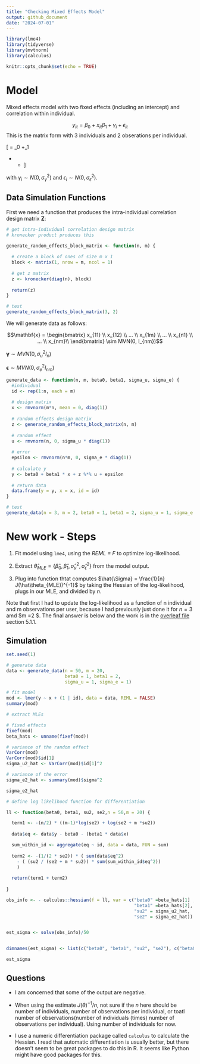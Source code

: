 ```yaml
---
title: "Checking Mixed Effects Model"
output: github_document
date: "2024-07-01"
---
```


```r
library(lme4)
library(tidyverse)
library(mvtnorm)
library(calculus)

knitr::opts_chunk$set(echo = TRUE)
```





# Model

Mixed effects model with two fixed effects (including an intercept) and correlation within individual. 




$$y_{it} = \beta_0 + x_{it}\beta_1  +  \gamma_i + \epsilon_{it}$$
This is the matrix form with $3$ individuals and $2$ obserations per individual. 

\[
\begin{bmatrix}
y_{11} \\
y_{12} \\
y_{21} \\
y_{22} \\
y_{31} \\
y_{32}
\end{bmatrix} = 
\beta_0 \begin{bmatrix}
1 \\
1 \\
1 \\
1 \\
1 \\
1
\end{bmatrix} +\beta_1 \begin{bmatrix}
x_{11} \\
x_{12} \\
x_{21} \\
x_{22} \\
x_{31} \\
x_{32}
\end{bmatrix} + 
\begin{bmatrix}
1 & 0 & 0 \\
1 & 0 & 0 \\
0 & 1 & 0 \\
0 & 1 & 0 \\
0 & 0 & 1 \\
0 & 0 & 1
\end{bmatrix}
\begin{bmatrix}
\gamma_1 \\
\gamma_2 \\
\gamma_3
\end{bmatrix} +
\begin{bmatrix}
\epsilon_{11} \\
\epsilon_{12} \\
\epsilon_{21} \\
\epsilon_{22} \\
\epsilon_{31} \\
\epsilon_{32}
\end{bmatrix}
\]

with $\gamma_i \sim N(0, \sigma^2_\gamma)$ and $\epsilon_i \sim N(0, \sigma^2_\epsilon)$.

## Data Simulation Functions

First we need a function that produces the intra-individual correlation design matrix $\mathbf{Z}$:

```r
# get intra-individual correlation design matrix
# kronecker product produces this

generate_random_effects_block_matrix <- function(n, m) {
  
  # create a block of ones of size m x 1
  block <- matrix(1, nrow = m, ncol = 1)
  
  # get z matrix
  z <- kronecker(diag(n), block)
  
  return(z)
}

# test
generate_random_effects_block_matrix(3, 2)
```

We will generate data as follows:

$$\mathbf{x} = \begin{bmatrix} x_{11} \\
x_{12} \\
... \\
x_{1m} \\
... \\
x_{n1} \\
... \\
x_{nm}\\
\end{bmatrix} \sim MVN(0, I_{nm})$$

$\pmb{\gamma} \sim MVN(0, \sigma_u^2 I_n)$

$\pmb{\epsilon} \sim MVN(0, \sigma_e^2 I_{nm})$


```r
generate_data <- function(n, m, beta0, beta1, sigma_u, sigma_e) {
  #individual
  id <- rep(1:n, each = m)
  
  # design matrix
  x <- rmvnorm(m*n, mean = 0, diag(1))
  
  # random effects design matrix
  z <- generate_random_effects_block_matrix(n, m)
  
  # random effect
  u <- rmvnorm(n, 0, sigma_u * diag(1))
  
  # error
  epsilon <- rmvnorm(n*m, 0, sigma_e * diag(1))
  
  # calculate y
  y <- beta0 + beta1 * x + z %*% u + epsilon
  
  # return data
  data.frame(y = y, x = x, id = id)
}

# test
generate_data(n = 3, m = 2, beta0 = 1, beta1 = 2, sigma_u = 1, sigma_e = 1)
```


# New work - Steps

1. Fit model using `lme4`, using the _REML = F_ to optimize log-likelihood. 

2. Extract $\hat{\theta}_{MLE} = \{\hat{\beta}_0, \hat{\beta}_1, \hat{\sigma}_{\gamma}^2, \hat{\sigma}_{\epsilon}^2\}$ from the model output.

3. Plug into function thtat computes $\hat{\Sigma} = \frac{1}{n} J(\hat\theta_{MLE})^{-1}$ by taking the Hessian of the log-likelihood, plugs in our MLE, and divided by $n$.

Note that first I had to update the log-likelihood as a function of n individual and m observations per user, because I had previously just done it for $n = 3$ amd $m =2 $. The final answer is below and the work is in the [overleaf file](https://www.overleaf.com/read/jmnzvhwsnwqq#81156c) section 5.1.1.

\begin{align*}
    \ell = & = -\frac{nm}{2} \log(2\pi) - \frac{n}{2} \left((m-1)\log(\sigma^2_\epsilon) + \log( \sigma^2_\epsilon + m \sigma_\gamma^2) \right) \\
    &\quad \quad-  \frac{1}{2\sigma_\epsilon^2} \left[ \sum_{i = 1}^n \sum_{j = 1}^m (y_{ij}  - \beta_0 - \beta_1 x_{ij})^2 -  \frac{\sigma_\gamma^{2} }{\sigma_\epsilon^{2} + m\sigma^{2}_\gamma }  \sum_{i = 1}^n \left(\sum_{j= 1}^m (y_{ij} - \beta_0 - \beta_1 x_{ij})\right)^2 \right]\\
\end{align*}

## Simulation

```r
set.seed(1)

# generate data
data <- generate_data(n = 50, m = 20, 
                      beta0 = 1, beta1 = 2, 
                      sigma_u = 1, sigma_e = 1)

# fit model
mod <- lmer(y ~ x + (1 | id), data = data, REML = FALSE)
summary(mod)

# extract MLEs

# fixed effects
fixef(mod)
beta_hats <- unname(fixef(mod))

# variance of the random effect 
VarCorr(mod)
VarCorr(mod)$id[1]
sigma_u2_hat <- VarCorr(mod)$id[1]^2

# variance of the error
sigma_e2_hat <- summary(mod)$sigma^2

sigma_e2_hat
```

```r
# define log likelihood function for differentiation

ll <- function(beta0, beta1, su2, se2,n = 50,m = 20) {

  term1 <- -(n/2) * ((m-1)*log(se2) + log(se2 + m *su2))
  
  data$eq <- data$y - beta0 - (beta1 * data$x)

  sum_within_id <- aggregate(eq ~ id, data = data, FUN = sum)
  
  term2 <- -(1/(2 * se2)) * ( sum(data$eq^2) 
    - ( (su2 / (se2 + m * su2)) * sum(sum_within_id$eq^2))
    )
  
  return(term1 + term2)
  
}

obs_info <- - calculus::hessian(f = ll, var = c("beta0" =beta_hats[1] , 
                                                "beta1" =beta_hats[2], 
                                                "su2" = sigma_u2_hat, 
                                                "se2" = sigma_e2_hat))


est_sigma <- solve(obs_info)/50


dimnames(est_sigma) <- list(c("beta0", "beta1", "su2", "se2"), c("beta0", "beta1", "su2", "se2"))

est_sigma

```

## Questions

- I am concerned that some of the output are negative.

- When using the estimate $J(\theta)^{-1}/n$, not sure if the $n$ here should be number of individuals, number of observations per individual, or toatl number of observations(number of individuals (times) number of observations per individual). Using number of individuals for now. 


- I use a numeric differentiation package called `calculus` to calculate the Hessian. I read that automatic differentiation is usually better, but there doesn't seem to be great packages to do this in R. It seems like Python might have good packages for this. 


<!-- You actually should get a similar answer by conducting 1000 simulated trials each of n users, estimating the fixed effects and the random effects variance for each trial (so you get 1000 of these)  and then calculating sample variances, sample covariances for the 1000 vectors (each vector contains the estimators of the fixed effects, estimators of the random effects variances and estimators of the noise variance). -->


<!-- ```{r} -->


<!-- out <- replicate(1000, { -->

<!--   data <- generate_data(n = 50, m = 20,  -->
<!--                       beta0 = 1, beta1 = 2,  -->
<!--                       sigma_u = 1, sigma_e = 1) -->

<!--         # REML = F ensures we run ML not REML -->
<!--       model <- lmer(y ~ x + (1 | id), data = data, REML = FALSE) -->

<!--       # extract estimates -->
<!--       return(c(beta_0 = fixef(model)[1],  -->
<!--                beta1 = fixef(model)[2],  -->
<!--                sigma_u = VarCorr(model)$id[1])) -->
<!-- } -->


<!-- ) -->

<!-- cov(t(out)) -->
<!-- ``` -->






<!-- # Old -->



<!-- ## Simulations -->

<!-- Note that I am running a mixed effects model with random intercept, but not random slope.  -->

<!-- ```{r} -->
<!-- # simulation -->
<!-- simulation <- function(ns, m, beta0, beta1, sigma_u, sigma_e, num_simulations){ -->

<!--   # we want to construct a dataframe with number of individuals and -->
<!--   # correlation for beta0 vs sigma_u, correlation for beta1 vs sigma_u -->

<!--   out <- data.frame(n = rep(ns, each = 2),  -->
<!--                     beta_vs_sigmau = rep(c("beta0_vs_sigmau", "beta1_vs_sigmau"),  length(ns)),  -->
<!--                     corr = NA_real_) -->
<!--   # repeat for each individual size n -->
<!--   for(i in ns){ -->

<!--     # within each individual, repeat (1000?) times -->
<!--     sims <- replicate(num_simulations, { -->

<!--       # simulate data -->
<!--       data <- generate_data(i, m, beta0, beta1, sigma_u, sigma_e) -->

<!--       # fit model - this is random intercept, but not random slope -->
<!--       # REML = F ensures we run ML not REML -->
<!--       model <- lmer(y ~ x + (1 | id), data = data, REML = FALSE) -->

<!--       # extract estimates -->
<!--       return(c(beta_0 = fixef(model)[1],  -->
<!--                beta1 = fixef(model)[2],  -->
<!--                sigma_u = VarCorr(model)$id[1])) -->
<!--     }) -->

<!--     # get correlations -->
<!--     corrs <- cor(t(sims)) -->

<!--     # 2 is beta0 vs sigmau, 3 is beta1 vs sigmau -->
<!--     corrs <- corrs[lower.tri(corrs)][2:3] -->

<!--     # store values -->
<!--     out[out$n == i, 3] <- corrs -->

<!--   } -->

<!--   gg <- ggplot(out, aes(x = n, group = beta_vs_sigmau, y = corr, color = beta_vs_sigmau)) +  -->
<!--     geom_hline(yintercept = 0, color = "grey70", linetype = "dashed") + -->
<!--     geom_line() +  -->
<!--     geom_point() +  -->
<!--     theme_minimal() +  -->
<!--     labs(y = "Correlation", x = "Number of Individuals", color = "Comparison") -->

<!--   print(gg) -->

<!-- } -->
<!-- ``` -->

<!-- For each number of individual $n = \{10,  25, 50, 75, 100, 150, 200, 250,  300, 350, 400, 450, 500\}$, we will generate data and fit our model 1000 times. Then we will take the correlation of those simulations.  -->


<!-- For each simulation, we fix that each individual has $m = 20$ observations and we will fix $\sigma_\epsilon^2 = 1$, $\beta_0 = 1$. -->

<!-- We will vary $\beta_1$ and $\sigma_\gamma^2$. -->


<!-- ### Case 1: Equal Beta1 and sigma gamma -->

<!-- Here we set $\beta_1 = \sigma^2_\gamma = 1$. -->


<!-- ```{r} -->
<!-- ns <- c(10,  25, 50, 75, 100, 150, 200, 250,  300, 350, 400, 450, 500) -->
<!-- nsims = 1000 -->
<!-- m = 20 -->
<!-- beta0 = 1 -->
<!-- sigma_e = 1 -->
<!-- set.seed(1) -->
<!-- ``` -->

<!-- ```{r,eval = F} -->
<!-- sim0 <- simulation(n = ns,  -->
<!--            m = m, beta0 = beta0, sigma_e = sigma_e, -->
<!--            beta1 = 1, sigma_u = 1,  -->
<!--            num_simulations =nsims) -->
<!-- saveRDS(sim0, file = "output/sim0.rds") -->
<!-- ``` -->

<!-- ```{r} -->
<!-- readRDS(file ="output/sim0.rds" ) -->
<!-- ``` -->


<!-- ### Large Beta1  -->


<!-- Here we set $\beta_1 = 10$ and $\sigma^2_\gamma = 1$. -->


<!-- ```{r, eval = F} -->
<!-- sim1 <- simulation(n =ns, m = m, beta0 = beta0, beta1 = 10,  -->
<!--            sigma_u = 1, sigma_e = sigma_e, num_simulations =nsims) -->
<!-- saveRDS(sim1, file = "output/sim1.rds") -->

<!-- ``` -->

<!-- ```{r} -->
<!-- readRDS(file ="output/sim1.rds" ) -->
<!-- ``` -->

<!-- ### Large sigma_u  -->

<!-- Here we set $\beta_1 = 1$ and $\sigma^2_\gamma = 10$. -->

<!-- ```{r, eval = F} -->
<!-- sim2 <- simulation(n = ns, m = m, beta0 = beta0, beta1 = 1,  -->
<!--            sigma_u = 10, sigma_e = sigma_e, num_simulations =nsims) -->
<!-- saveRDS(sim2, file = "output/sim2.rds") -->
<!-- ``` -->

<!-- ```{r} -->
<!-- readRDS(file ="output/sim2.rds" ) -->
<!-- ``` -->

<!-- ### Large sigma_u and beta1 -->

<!-- Here we set $\beta_1 = 10$ and $\sigma^2_\gamma = 10$. -->


<!-- ```{r, eval = F} -->
<!-- sim3 <- simulation(n = ns, m = m, beta0 = beta0, beta1 = 10, -->
<!--            sigma_u = 10, sigma_e = sigma_e, num_simulations =nsims) -->
<!-- saveRDS(sim3, file = "output/sim3.rds") -->
<!-- ``` -->

<!-- ```{r} -->
<!-- readRDS(file ="output/sim3.rds" ) -->
<!-- ``` -->

<!-- ## Questions -->


<!-- - Sometimes I get errors regarding singular fit or failed to converge. I am not sure what this means or how to avoid it. -->

<!-- - I think I might try the mixed effects model with random intercept and random slope, to see if it makes a difference -->

<!-- - The take away is that $\sigma_\gamma^2$ and $\beta_1, \beta_0$ are correlated, but I am wondering if we should see a specific pattern as $n$ grows. For example, should we expect that as $n$ increase, correlation is stronger (and in one direction? -->






